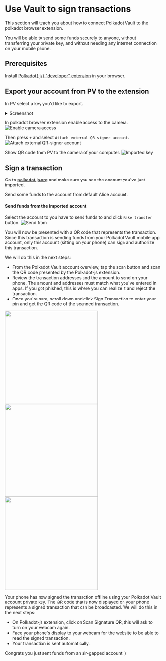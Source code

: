 # Use Vault to sign transactions

This section will teach you about how to connect Polkadot Vault to the polkadot
browser extension.

You will be able to send some funds securely to anyone, without transferring
your private key, and without needing any internet connection on your mobile
phone.

## Prerequisites

Install
[Polkadot\{.js\} "developer" extension](https://polkadot.js.org/extension/) in
your browser.

## Export your account from PV to the extension

In PV select a key you'd like to export.


<details>
  <summary>Screenshot</summary>
  <div style={{ display: "flex", "justify-content": "center" }}>
    <img src={pjs_key_to_export.src} style={{ width: 300 }} />
  </div>
</details>

In polkadot browser extension enable access to the camera.
![Enable camera access](./assets/enable_camera_access.png)

Then press `+` and select `Attach external QR-signer account`.
![Attach external QR-signer account](./assets/pjs_add_key.png)

Show QR code from PV to the camera of your computer.
![Imported key](./assets/pjs_imported_key.png)

## Sign a transaction

Go to
[polkadot.js.org](https://polkadot.js.org/apps/?rpc=ws%3A%2F%2Flocalhost%3A9944#/accounts)
and make sure you see the account you've just imported.

Send some funds to the account from default Alice account.

#### Send funds from the imported account

Select the account to you have to send funds to and click `Make transfer`
button. ![Send from](./assets/pjs_send_from.png)

You will now be presented with a QR code that represents the transaction. Since
this transaction is sending funds from your Polkadot Vault mobile app account,
only this account (sitting on your phone) can sign and authorize this
transaction.

We will do this in the next steps:

- From the Polkadot Vault account overview, tap the scan button and scan the QR
  code presented by the Polkadot-js extension.
- Review the transaction addresses and the amount to send on your phone. The
  amount and addresses must match what you've entered in apps. If you got
  phished, this is where you can realize it and reject the transaction.
- Once you're sure, scroll down and click Sign Transaction to enter your pin and
  get the QR code of the scanned transaction.


<img src={pjs_scan.src} width="300" />


<img src={pjs_sign_transaction.src} width="300" />


<img src={pjs_transaction_details.src} width="300" />

Your phone has now signed the transaction offline using your Polkadot Vault
account private key. The QR code that is now displayed on your phone represents
a signed transaction that can be broadcasted. We will do this in the next steps:

- On Polkadot-js extension, click on Scan Signature QR, this will ask to turn on
  your webcam again.
- Face your phone's display to your webcam for the website to be able to read
  the signed transaction.
- Your transaction is sent automatically.

Congrats you just sent funds from an air-gapped account :)
